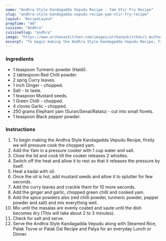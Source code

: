 ---
name: "Andhra Style Kandagadda Vepudu Recipe - Yam Stir Fry Recipe"
slug: "andhra-style-kandagadda-vepudu-recipe-yam-stir-fry-recipe"
layout: 'RecipeLayout'
prepTime: "40"
cuisine: "Andhra"
cuisineSlug: "andhra"
image: "https://www.archanaskitchen.com/images/archanaskitchen/1-Author/sibyl_sunitha/Andhra_Style_Kandagadda_Vepadu_Recipe_Yam_Stir_Fry_Recipe.jpg"
excerpt: "To begin making the Andhra Style Kandagadda Vepudu Recipe, firstly we will pressure cook the chopped yam"
---

### Ingredients

- 1 teaspoon Turmeric powder (Haldi).
- 2 tablespoon Red Chilli powder.
- 2 sprig Curry leaves.
- 1 inch Ginger - chopped.
- Salt - to taste.
- 1 teaspoon Mustard seeds.
- 1 Green Chilli - chopped.
- 4 cloves Garlic - chopped.
- 250 grams Elephant yam (Suran/Senai/Ratalu) - cut into small florets.
- 1 teaspoon Black pepper powder.

### Instructions

1. To begin making the Andhra Style Kandagadda Vepudu Recipe, firstly we will pressure cook the chopped yam.
1. Add the Yam in a pressure cooker with 1 cup water and salt.
1. Close the lid and cook till the cooker releases 2 whistles.
1. Switch off the heat and allow it to rest so that it releases the pressure by itself.
1. Heat a kadai with oil.
1. Once the oil is hot, add mustard seeds and allow it to splutter for few seconds.
1. Add the curry leaves and crackle them for 10 more seconds.
1. Add the ginger and garlic, chopped green chilli and cooked yam.
1. Add the spice powders also (red chilli powder, turmeric powder, pepper powder and salt) and mix everything well.
1. Mix until the masalas are evenly coated and saute until the dish becomes dry (This will take about 2 to 3 minutes).
1. Check for salt and serve.
1. Serve the Andhra Style Kandagadda Vepudu along with Steamed Rice, Palak Tovve or Palak Dal Recipe and Palya for an everyday Lunch or Dinner.
